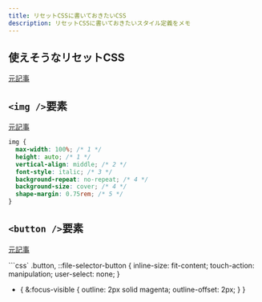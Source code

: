```yaml
---
title: リセットCSSに書いておきたいCSS
description: リセットCSSに書いておきたいスタイル定義をメモ
---
```


## 使えそうなリセットCSS

[元記事](https://coliss.com/articles/build-websites/operation/css/css-reset-for-modern-browser.html)

## `<img />`要素

[元記事](https://coliss.com/articles/build-websites/operation/css/sensible-defaults-for-img-elements.html)

```css
img {
  max-width: 100%; /* 1 */
  height: auto; /* 1 */
  vertical-align: middle; /* 2 */
  font-style: italic; /* 3 */
  background-repeat: no-repeat; /* 4 */
  background-size: cover; /* 4 */
  shape-margin: 0.75rem; /* 5 */
}
```

## `<button />`要素

[元記事](https://coliss.com/articles/build-websites/operation/css/css-button-styles.html)

```css`
.button,
::file-selector-button {
inline-size: fit-content;
touch-action: manipulation;
user-select: none;
}

- {
  &:focus-visible {
  outline: 2px solid magenta;
  outline-offset: 2px;
  }
  }

```

```
